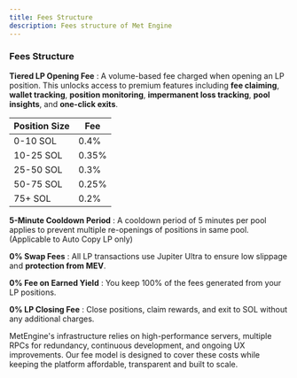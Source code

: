 ```yaml
---
title: Fees Structure
description: Fees structure of Met Engine
---
```


### Fees Structure

**Tiered LP Opening Fee** : A volume-based fee charged when opening an LP position. This unlocks access to premium features including **fee claiming**, **wallet tracking**, **position monitoring**, **impermanent loss tracking**, **pool insights**, and **one-click exits**.

| Position Size | Fee |
| ------------- | --- |
| 0-10 SOL      | 0.4% |
| 10-25 SOL     | 0.35% |
| 25-50 SOL     | 0.3% |
| 50-75 SOL     | 0.25% |
| 75+ SOL       | 0.2% |

<Callout>**5-Minute Cooldown Period** : A cooldown period of 5 minutes per pool applies to prevent multiple re-openings of positions in same pool. (Applicable to Auto Copy LP only)</Callout>

**0% Swap Fees** : All LP transactions use Jupiter Ultra to ensure low slippage and **protection from MEV**.

**0% Fee on Earned Yield** : You keep 100% of the fees generated from your LP positions.

**0% LP Closing Fee** : Close positions, claim rewards, and exit to SOL without any additional charges.


MetEngine's infrastructure relies on high-performance servers, multiple RPCs for redundancy, continuous development, and ongoing UX improvements. Our fee model is designed to cover these costs while keeping the platform affordable, transparent and built to scale.